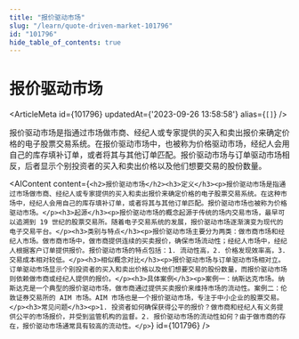 ```yaml
---
title: "报价驱动市场"
slug: "/learn/quote-driven-market-101796"
id: "101796"
hide_table_of_contents: true
---
```



# 报价驱动市场

<ArticleMeta id={101796} updatedAt={'2023-09-26 13:58:58'} alias={`[]`} />
<div className='border-solid border-b border-t-0 my-4 border-[var(--ifm-color-gray-300)]' />

报价驱动市场是指通过市场做市商、经纪人或专家提供的买入和卖出报价来确定价格的电子股票交易系统。在报价驱动市场中，也被称为价格驱动市场，经纪人会用自己的库存填补订单，或者将其与其他订单匹配。报价驱动市场与订单驱动市场相反，后者显示个别投资者的买入和卖出价格以及他们想要交易的股份数量。

<AIContent content={`<h2>报价驱动市场</h2><h3>定义</h3><p>报价驱动市场是指通过市场做市商、经纪人或专家提供的买入和卖出报价来确定价格的电子股票交易系统。在这种市场中，经纪人会用自己的库存填补订单，或者将其与其他订单匹配。报价驱动市场也被称为价格驱动市场。</p><h3>起源</h3><p>报价驱动市场的概念起源于传统的场内交易市场，最早可以追溯到 19 世纪的股票交易所。随着电子交易系统的发展，报价驱动市场逐渐演变为现代的电子交易平台。</p><h3>类别与特点</h3><p>报价驱动市场主要分为两类：做市商市场和经纪人市场。做市商市场中，做市商提供连续的买卖报价，确保市场流动性；经纪人市场中，经纪人根据客户订单提供报价。报价驱动市场的特点包括：1. 流动性高，2. 价格发现效率高，3. 交易成本相对较低。</p><h3>相似概念对比</h3><p>报价驱动市场与订单驱动市场相对立。订单驱动市场显示个别投资者的买入和卖出价格以及他们想要交易的股份数量，而报价驱动市场则依赖做市商或经纪人提供的报价。</p><h3>具体案例</h3><p>案例一：纳斯达克市场。纳斯达克是一个典型的报价驱动市场，做市商通过提供买卖报价来维持市场的流动性。案例二：伦敦证券交易所的 AIM 市场。AIM 市场也是一个报价驱动市场，专注于中小企业的股票交易。</p><h3>常见问题</h3><p>1. 投资者如何确保获得公平的报价？做市商和经纪人有义务提供公平的市场报价，并受到监管机构的监督。2. 报价驱动市场的流动性如何？由于做市商的存在，报价驱动市场通常具有较高的流动性。</p>`} id={101796} />
